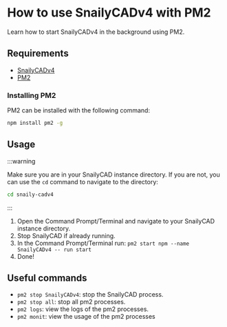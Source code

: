 # How to use SnailyCADv4 with PM2

Learn how to start SnailyCADv4 in the background using PM2.

## Requirements

- [SnailyCADv4](https://www.snailycad.com/snailycadv4/)
- [PM2](https://pm2.io/)

### Installing PM2

PM2 can be installed with the following command:

```bash
npm install pm2 -g
```

## Usage

:::warning

Make sure you are in your SnailyCAD instance directory. If you are not, you can use the `cd` command to navigate to the directory:

```bash
cd snaily-cadv4
```

:::

1. Open the Command Prompt/Terminal and navigate to your SnailyCAD instance directory.
2. Stop SnailyCAD if already running.
3. In the Command Prompt/Terminal run: `pm2 start npm --name SnailyCADv4 -- run start`
4. Done!

## Useful commands

- `pm2 stop SnailyCADv4`: stop the SnailyCAD process.
- `pm2 stop all`: stop all pm2 processes.
- `pm2 logs`: view the logs of the pm2 processes.
- `pm2 monit`: view the usage of the pm2 processes
